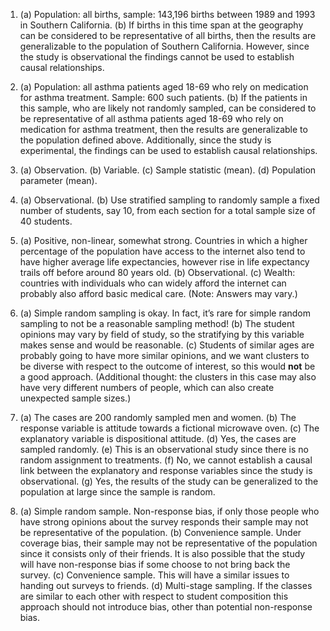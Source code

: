 1.  (a) Population: all births, sample: 143,196 births between 1989 and
    1993 in Southern California. (b) If births in this time span at the
    geography can be considered to be representative of all births, then
    the results are generalizable to the population of Southern
    California. However, since the study is observational the findings
    cannot be used to establish causal relationships.

1.  (a) Population: all asthma patients aged 18-69 who rely on
    medication for asthma treatment. Sample: 600 such patients. (b) If
    the patients in this sample, who are likely not randomly sampled,
    can be considered to be representative of all asthma patients aged
    18-69 who rely on medication for asthma treatment, then the results
    are generalizable to the population defined above. Additionally,
    since the study is experimental, the findings can be used to
    establish causal relationships.

1.  (a) Observation. (b) Variable. (c) Sample statistic (mean).
    (d) Population parameter (mean).

1.  (a) Observational. (b) Use stratified sampling to randomly sample a fixed number of students, say 10, from each section for a total sample size of 40 students.

1.  (a) Positive, non-linear, somewhat strong. Countries in which a higher percentage of the population have access to the internet also tend to have higher average life expectancies, however rise in life expectancy trails off before around 80 years old. 
(b) Observational. 
(c) Wealth: countries with individuals who can widely afford the internet can probably also afford basic medical care. (Note: Answers may vary.)

1.  (a) Simple random sampling is okay. In fact, it's rare for simple random sampling to not be a reasonable sampling method! 
(b) The student opinions may vary by field of study, so the stratifying by this variable makes sense and would be reasonable. 
(c) Students of similar ages are probably going to have more similar opinions, and we want clusters to be diverse with respect to the outcome of interest, so this would **not** be a good approach. (Additional thought: the clusters in this case may also have very different numbers of people, which can also create unexpected sample sizes.)

1.  (a) The cases are 200 randomly sampled men and women. (b) The
    response variable is attitude towards a fictional microwave oven.
    (c) The explanatory variable is dispositional attitude. (d) Yes, the
    cases are sampled randomly. (e) This is an observational study since
    there is no random assignment to treatments. (f) No, we cannot
    establish a causal link between the explanatory and response
    variables since the study is observational. (g) Yes, the results of
    the study can be generalized to the population at large since the
    sample is random.

1.  (a) Simple random sample. Non-response bias, if only those people who have strong opinions about the survey responds their sample may not be representative of the population. (b) Convenience sample. Under coverage bias, their sample may not be representative of the population since it consists only of their friends. It is also possible that the study will have non-response bias if some choose to not bring back the survey. (c) Convenience sample. This will have a similar issues to handing out surveys to friends. (d) Multi-stage sampling. If the classes are similar to each other with respect to student composition this approach should not introduce bias, other than potential non-response bias.
